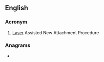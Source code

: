 {{also|lanap}}
==English==
{{wikipedia}}

===Acronym===
{{rfc-header|Acronym}}
{{en-acronym}}

# {{lb|en|dentistry}} [[laser|Laser]] Assisted New Attachment Procedure

===Anagrams===
* {{anagrams|en|LAPAN|Lapan|plan A|plana}}